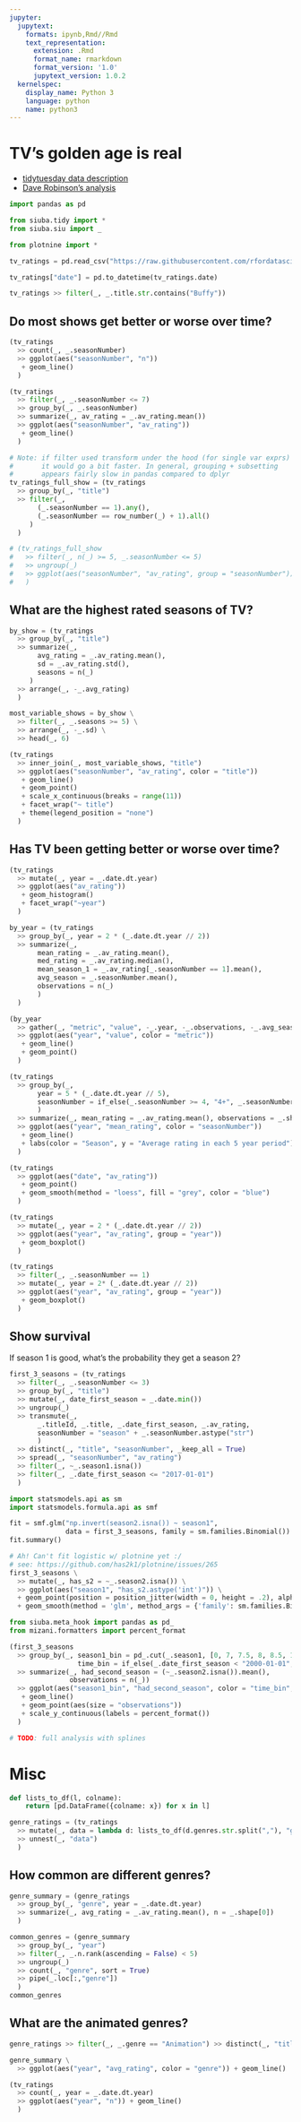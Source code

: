 ```yaml
---
jupyter:
  jupytext:
    formats: ipynb,Rmd//Rmd
    text_representation:
      extension: .Rmd
      format_name: rmarkdown
      format_version: '1.0'
      jupytext_version: 1.0.2
  kernelspec:
    display_name: Python 3
    language: python
    name: python3
---
```


# TV's golden age is real

* [tidytuesday data description](https://github.com/rfordatascience/tidytuesday/tree/master/data/2019/2019-01-08)
* [Dave Robinson's analysis](https://github.com/dgrtwo/data-screencasts/blob/master/golden-age-tv.Rmd)

```python
import pandas as pd

from siuba.tidy import *
from siuba.siu import _

from plotnine import *
```

```python

tv_ratings = pd.read_csv("https://raw.githubusercontent.com/rfordatascience/tidytuesday/master/data/2019/2019-01-08/IMDb_Economist_tv_ratings.csv")

tv_ratings["date"] = pd.to_datetime(tv_ratings.date)
```

```python
tv_ratings >> filter(_, _.title.str.contains("Buffy"))
```

## Do most shows get better or worse over time?

```python
(tv_ratings
  >> count(_, _.seasonNumber)
  >> ggplot(aes("seasonNumber", "n"))
   + geom_line()
  )
```

```python
(tv_ratings
  >> filter(_, _.seasonNumber <= 7)
  >> group_by(_, _.seasonNumber)
  >> summarize(_, av_rating = _.av_rating.mean())
  >> ggplot(aes("seasonNumber", "av_rating"))
   + geom_line()
  )
```

```python
# Note: if filter used transform under the hood (for single var exprs)
#       it would go a bit faster. In general, grouping + subsetting
#       appears fairly slow in pandas compared to dplyr
tv_ratings_full_show = (tv_ratings
  >> group_by(_, "title")
  >> filter(_,
       (_.seasonNumber == 1).any(),
       (_.seasonNumber == row_number(_) + 1).all()
     )
  )

# (tv_ratings_full_show
#   >> filter(_, n(_) >= 5, _.seasonNumber <= 5)
#   >> ungroup(_)
#   >> ggplot(aes("seasonNumber", "av_rating", group = "seasonNumber")) + geom_boxplot()
#   )
```

## What are the highest rated seasons of TV?

```python
by_show = (tv_ratings
  >> group_by(_, "title")
  >> summarize(_,
       avg_rating = _.av_rating.mean(),
       sd = _.av_rating.std(),
       seasons = n(_)
     )
  >> arrange(_, -_.avg_rating)
  )

most_variable_shows = by_show \
  >> filter(_, _.seasons >= 5) \
  >> arrange(_, -_.sd) \
  >> head(_, 6)

(tv_ratings
  >> inner_join(_, most_variable_shows, "title")
  >> ggplot(aes("seasonNumber", "av_rating", color = "title"))
   + geom_line()
   + geom_point()
   + scale_x_continuous(breaks = range(11))
   + facet_wrap("~ title")
   + theme(legend_position = "none")
  )
```

## Has TV been getting better or worse over time?

```python
(tv_ratings
  >> mutate(_, year = _.date.dt.year)
  >> ggplot(aes("av_rating"))
   + geom_histogram()
   + facet_wrap("~year")
  )

by_year = (tv_ratings
  >> group_by(_, year = 2 * (_.date.dt.year // 2))
  >> summarize(_,
       mean_rating = _.av_rating.mean(),
       med_rating = _.av_rating.median(),
       mean_season_1 = _.av_rating[_.seasonNumber == 1].mean(),
       avg_season = _.seasonNumber.mean(),
       observations = n(_)
       )
  )

(by_year
  >> gather(_, "metric", "value", -_.year, -_.observations, -_.avg_season, -_.sd)
  >> ggplot(aes("year", "value", color = "metric"))
   + geom_line()
   + geom_point()
  )
```

```python
(tv_ratings
  >> group_by(_,
       year = 5 * (_.date.dt.year // 5),
       seasonNumber = if_else(_.seasonNumber >= 4, "4+", _.seasonNumber)
       )
  >> summarize(_, mean_rating = _.av_rating.mean(), observations = _.shape[0])
  >> ggplot(aes("year", "mean_rating", color = "seasonNumber"))
   + geom_line()
   + labs(color = "Season", y = "Average rating in each 5 year period")
  )
```

```python
(tv_ratings
  >> ggplot(aes("date", "av_rating"))
   + geom_point()
   + geom_smooth(method = "loess", fill = "grey", color = "blue")
  )
```

```python
(tv_ratings
  >> mutate(_, year = 2 * (_.date.dt.year // 2))
  >> ggplot(aes("year", "av_rating", group = "year"))
   + geom_boxplot()
  )
```

```python
(tv_ratings
  >> filter(_, _.seasonNumber == 1)
  >> mutate(_, year = 2* (_.date.dt.year // 2))
  >> ggplot(aes("year", "av_rating", group = "year"))
   + geom_boxplot()
  )
```

## Show survival

If season 1 is good, what's the probability they get a season 2?

```python
first_3_seasons = (tv_ratings
  >> filter(_, _.seasonNumber <= 3)
  >> group_by(_, "title")
  >> mutate(_, date_first_season = _.date.min())
  >> ungroup(_)
  >> transmute(_,
       _.titleId, _.title, _.date_first_season, _.av_rating,
       seasonNumber = "season" + _.seasonNumber.astype("str")
       )
  >> distinct(_, "title", "seasonNumber", _keep_all = True)
  >> spread(_, "seasonNumber", "av_rating")
  >> filter(_, ~_.season1.isna())
  >> filter(_, _.date_first_season <= "2017-01-01")
  )


```

```python
import statsmodels.api as sm
import statsmodels.formula.api as smf

fit = smf.glm("np.invert(season2.isna()) ~ season1",
              data = first_3_seasons, family = sm.families.Binomial()).fit()
fit.summary()

```

```python
# Ah! Can't fit logistic w/ plotnine yet :/
# see: https://github.com/has2k1/plotnine/issues/265
first_3_seasons \
  >> mutate(_, has_s2 = ~_.season2.isna()) \
  >> ggplot(aes("season1", "has_s2.astype('int')")) \
  + geom_point(position = position_jitter(width = 0, height = .2), alpha = .4) \
  + geom_smooth(method = 'glm', method_args = {'family': sm.families.Binomial()})
```

```python
from siuba.meta_hook import pandas as pd_
from mizani.formatters import percent_format

(first_3_seasons
  >> group_by(_, season1_bin = pd_.cut(_.season1, [0, 7, 7.5, 8, 8.5, 10]),
                 time_bin = if_else(_.date_first_season < "2000-01-01", "Before 2000", "After 2000"))
  >> summarize(_, had_second_season = (~_.season2.isna()).mean(),
               observations = n(_))
  >> ggplot(aes("season1_bin", "had_second_season", color = "time_bin", group = "time_bin"))
   + geom_line()
   + geom_point(aes(size = "observations"))
   + scale_y_continuous(labels = percent_format())
  )
```

```python
# TODO: full analysis with splines
```

# Misc

```python
def lists_to_df(l, colname):
    return [pd.DataFrame({colname: x}) for x in l]

genre_ratings = (tv_ratings
  >> mutate(_, data = lambda d: lists_to_df(d.genres.str.split(","), "genre"))
  >> unnest(_, "data")
  )

```

## How common are different genres?

```python
genre_summary = (genre_ratings
  >> group_by(_, "genre", year = _.date.dt.year)
  >> summarize(_, avg_rating = _.av_rating.mean(), n = _.shape[0])
  )
```

```python
common_genres = (genre_summary
  >> group_by(_, "year")
  >> filter(_, _.n.rank(ascending = False) < 5)
  >> ungroup(_)
  >> count(_, "genre", sort = True)
  >> pipe(_.loc[:,"genre"])
  )
common_genres
```

## What are the animated genres?

```python
genre_ratings >> filter(_, _.genre == "Animation") >> distinct(_, "title")
```

```python
genre_summary \
  >> ggplot(aes("year", "avg_rating", color = "genre")) + geom_line()
```

```python
(tv_ratings
  >> count(_, year = _.date.dt.year)
  >> ggplot(aes("year", "n")) + geom_line()
  )
```
